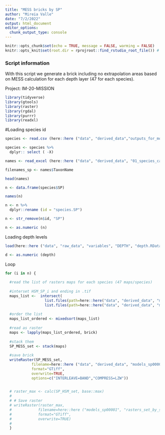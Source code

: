 ```yaml
---
title: "MESS bricks by SP"
author: "Mireia Valle"
date: "7/2/2022"
output: html_document
editor_options: 
  chunk_output_type: console
---
```


```r
knitr::opts_chunk$set(echo = TRUE, message = FALSE, warming = FALSE)
knitr::opts_knit$set(root.dir = rprojroot::find_rstudio_root_file()) # to set up the root directory to the R project path. otherwise knitr uses the path of the markdown document as root directory
```

### Script information

With this script we generate a brick including no extrapolation areas based on MESS calculation for each depth layer (47 for each species). 

Project: IM-20-MISSION


```r
library(tidyverse)
library(gtools)
library(raster)
library(rgdal)
library(purrr)
library(readxl)
```

#Loading species id
```r
species <- read.csv (here::here ("data", "derived_data","outputs_for_modelling", "species_for_modelling.csv"),  sep = ",")

species <- species %>% 
  dplyr:: select ( -X) 

names <- read_excel (here::here ("data", "derived_data", "01_species_catches", "fish_and_tuna_long_list_75_Atlantic.xlsx"))

filenames_sp <- names$TaxonName

head(names)

n <- data.frame(species$SP)

names(n)

n <- n %>% 
  dplyr::rename (id = "species.SP")

n <- str_remove(n$id, "SP")

n <- as.numeric (n)

```

Loading depth levels

```r
load(here::here ("data", "raw_data", "variables", "DEPTH", "depth.RData"))

d <- as.numeric (depth)

```

Loop
```r

for (i in n) {
 
  #read the list of rasters maps for each species (47 maps/species)
  
  #interset HSM_SP_i and ending in .tif  
  maps_list <-  intersect(
                  list.files(path=here::here("data", "derived_data", "models_sp00001", "MESS"), pattern=paste0("noextrapolation_SP_",i, "_"), all.files=TRUE, full.names=TRUE),
                  list.files(path=here::here("data", "derived_data", "models_sp00001", "MESS"), pattern = "\\.tif$", all.files=TRUE, full.names=TRUE))
    
  #order the list 
  maps_list_ordered <- mixedsort(maps_list)
  
  #read as raster  
  maps <- lapply(maps_list_ordered, brick)
  
  #stack them 
  SP_MESS_set <- stack(maps)
  
  #save brick
  writeRaster(SP_MESS_set,
            filename=here::here ("data", "derived_data", "models_sp00001", "MESS", "bricks", paste0("MESS_brick_SP",i)),
            format="GTiff",
            overwrite=TRUE,
            options=c("INTERLEAVE=BAND","COMPRESS=LZW"))
  

  # raster_max <- calc(SP_HSM_set, base::max)
  # 
  # # Save raster
  # writeRaster(raster_max,
  #            filename=here::here ("models_sp00001", "rasters_set_by_species", paste0("HSM_MAX_SP_", i,".tif")),
  #            format="GTiff",
  #            overwrite=TRUE)
  # 
  }
```

